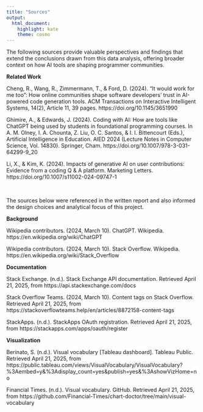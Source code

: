 ```yaml
---
title: "Sources"
output:
  html_document: 
    highlight: kate
    theme: cosmo
---
```


The following sources provide valuable perspectives and findings that extend the conclusions drawn from this data analysis, offering broader context on how AI tools are shaping programmer communities.

**Related Work**

Cheng, R., Wang, R., Zimmermann, T., & Ford, D. (2024). “It would work for me too”: How online communities shape software developers’ trust in AI-powered code generation tools. ACM Transactions on Interactive Intelligent Systems, 14(2), Article 11, 39 pages. https://doi.org/10.1145/3651990

Ghimire, A., & Edwards, J. (2024). Coding with AI: How are tools like ChatGPT being used by students in foundational programming courses. In A. M. Olney, I. A. Chounta, Z. Liu, O. C. Santos, & I. I. Bittencourt (Eds.), Artificial Intelligence in Education. AIED 2024 (Lecture Notes in Computer Science, Vol. 14830). Springer, Cham. https://doi.org/10.1007/978-3-031-64299-9_20

Li, X., & Kim, K. (2024). Impacts of generative AI on user contributions: Evidence from a coding Q & A platform. Marketing Letters. https://doi.org/10.1007/s11002-024-09747-1

<br>

The sources below were referenced in the written report and also informed the design choices and analytical focus of this project.

**Background**

Wikipedia contributors. (2024, March 10). ChatGPT. Wikipedia. https://en.wikipedia.org/wiki/ChatGPT

Wikipedia contributors. (2024, March 10). Stack Overflow. Wikipedia. https://en.wikipedia.org/wiki/Stack_Overflow

**Documentation**

Stack Exchange. (n.d.). Stack Exchange API documentation. Retrieved April 21, 2025, from https://api.stackexchange.com/docs

Stack Overflow Teams. (2024, March 10). Content tags on Stack Overflow. Retrieved April 21, 2025, from https://stackoverflowteams.help/en/articles/8872158-content-tags

StackApps. (n.d.). StackApps OAuth registration. Retrieved April 21, 2025, from https://stackapps.com/apps/oauth/register

**Visualization**

Berinato, S. (n.d.). Visual vocabulary [Tableau dashboard]. Tableau Public. Retrieved April 21, 2025, from https://public.tableau.com/views/VisualVocabulary/VisualVocabulary?%3Aembed=y&%3Adisplay_count=yes&publish=yes&%3AshowVizHome=no

Financial Times. (n.d.). Visual vocabulary. GitHub. Retrieved April 21, 2025, from https://github.com/Financial-Times/chart-doctor/tree/main/visual-vocabulary
